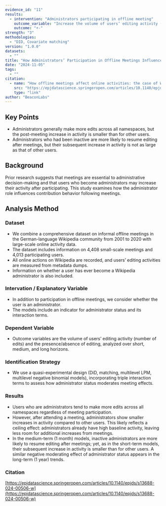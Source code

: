 ```yaml
---
evidence_id: "11"
results:
  - intervention: "Administrators participating in offline meeting"
    outcome_variable: "Increase the volume of users’ editing activity (number of edits) and the posibility of presence of editing"
    outcome: "+-"
strength: "3"
methodologies:
  - "DID, Covariate matching"
version: "1.0.0"
datasets:
  - ""
title: "How Administrators’ Participation in Offline Meetings Influences Their Contributions"
date: "2024-11-05"
tags:
  - ""
citation:
  - name: "How offline meetings affect online activities: the case of Wikipedia"
    src: "https://epjdatascience.springeropen.com/articles/10.1140/epjds/s13688-024-00506-w"
    type: "link"
author: "BeaconLabs"
---
```


## Key Points

- Administrators generally make more edits across all namespaces, but the post-meeting increase in activity is smaller than for other users.
- Administrators who had been inactive are more likely to resume editing after meetings, but their subsequent increase in activity is not as large as that of other users.

## Background

Prior research suggests that meetings are essential to administrative decision-making and that users who become administrators may increase their activity after participating. This study examines how the administrator role influences contribution behavior following meetings.

## Analysis Method

### Dataset

- We combine a comprehensive dataset on informal offline meetings in the German-language Wikipedia community from 2001 to 2020 with large-scale online activity data.
- The dataset includes information on 4,408 small-scale meetings and 4,013 participating users.
- All online actions on Wikipedia are recorded, and users’ editing activities are measured from metadata dumps.
- Information on whether a user has ever become a Wikipedia administrator is also included.

### Intervation / Explanatory Variable

- In addition to participation in offline meetings, we consider whether the user is an administrator.
- The models include an indicator for administrator status and its interaction terms.

### Dependent Variable

- Outcome variables are the volume of users’ editing activity (number of edits) and the presence/absence of editing, analyzed over short, medium, and long horizons.

### Identification Strategy

- We use a quasi-experimental design (DiD, matching, multilevel LPM, multilevel negative binomial models), incorporating triple interaction terms to assess how administrator status moderates meeting effects.

### Results

- Users who are administrators tend to make more edits across all namespaces regardless of meeting participation.
- However, after attending a meeting, administrators show smaller increases in activity compared to other users. This likely reflects a ceiling effect: administrators already have high baseline activity, leaving less room for additional increases from meetings.
- In the medium-term (1 month) models, inactive administrators are more likely to resume editing after meetings; yet, as in the short-term models, their subsequent increase in activity is smaller than for other users. A similar negative moderating effect of administrator status appears in the long-term (1 year) trends.

### Citation

[https://epjdatascience.springeropen.com/articles/10.1140/epjds/s13688-024-00506-w](https://epjdatascience.springeropen.com/articles/10.1140/epjds/s13688-024-00506-w)
